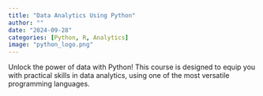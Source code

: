 ```yaml
---
title: "Data Analytics Using Python"
author: ""
date: "2024-09-28"
categories: [Python, R, Analytics]
image: "python_logo.png"
---
```



Unlock the power of data with Python! This course is designed to equip you with practical skills in data analytics, using one of the most versatile programming languages.
